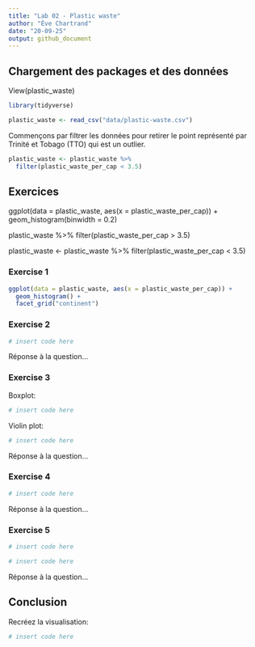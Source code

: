 ```yaml
---
title: "Lab 02 - Plastic waste"
author: "Ève Chartrand"
date: "20-09-25"
output: github_document
---
```


## Chargement des packages et des données
View(plastic_waste)


```r
library(tidyverse) 
```

```r
plastic_waste <- read_csv("data/plastic-waste.csv")
```

Commençons par filtrer les données pour retirer le point représenté par Trinité et Tobago (TTO) qui est un outlier.

```r
plastic_waste <- plastic_waste %>%
  filter(plastic_waste_per_cap < 3.5)
```


## Exercices
ggplot(data = plastic_waste, aes(x = plastic_waste_per_cap)) +
  geom_histogram(binwidth = 0.2)
  
plastic_waste %>%
  filter(plastic_waste_per_cap > 3.5)

plastic_waste <- plastic_waste %>%
  filter(plastic_waste_per_cap < 3.5)



### Exercise 1

```r
ggplot(data = plastic_waste, aes(x = plastic_waste_per_cap)) +
  geom_histogram() +
  facet_grid("continent")

```

### Exercise 2

```r
# insert code here
```

Réponse à la question...

### Exercise 3

Boxplot:

```r
# insert code here
```

Violin plot:

```r
# insert code here
```

Réponse à la question...

### Exercise 4


```r
# insert code here
```

Réponse à la question...

### Exercise 5


```r
# insert code here
```

```r
# insert code here
```

Réponse à la question...

## Conclusion

Recréez la visualisation:

```r
# insert code here
```
